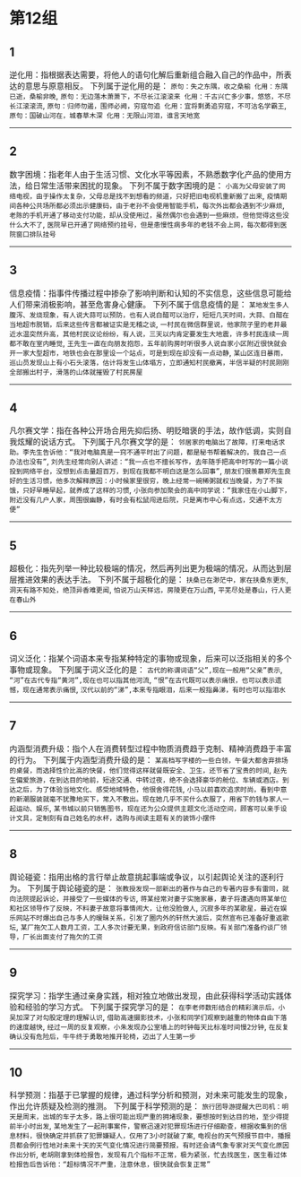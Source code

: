 # 第12组

## 1
逆化用：指根据表达需要，将他人的语句化解后重新组合融入自己的作品中，所表达的意思与原意相反。
下列属于逆化用的是：
`原句：失之东隅，收之桑榆
化用：东隅已逝，桑榆非晚`,
`原句：无边落木萧萧下，不尽长江滚滚来
化用：千古兴亡多少事，悠悠，不尽长江滚滚流`,
`原句：归师勿遏，围师必阙，穷寇勿追
化用：宜将剩勇追穷寇，不可沽名学霸王`,
`原句：国破山河在，城春草木深
化用：无限山河泪，谁言天地宽`

------

## 2
数字困境：指老年人由于生活习惯、文化水平等因素，不熟悉数字化产品的使用方法，给日常生活带来困扰的现象。
下列不属于数字困境的是：
`小高为父母安装了网络电视，由于操作太复杂，父母总是找不到想看的频道，只好把旧电视机重新搬了出来`,
`疫情期间各种公共场所都必须出示健康码，由于老孙不会使用智能手机，每次外出都会遇到不少麻烦`,
`老陈的手机开通了移动支付功能，却从没使用过，虽然偶尔也会遇到一些麻烦，但他觉得这些没什么大不了`,
`医院早已开通了网络预约挂号，但是患慢性病多年的老钱不会上网，每次都得到医院窗口排队挂号`

------

## 3
信息疫情：指事件传播过程中掺杂了影响判断和认知的不实信息，这些信息可能给人们带来消极影响，甚至危害身心健康。
下列不属于信息疫情的是：
`某地发生多人腹泻、发烧现象，有人说大蒜可以预防，也有人说白醋可以治疗，短短几天时间，大蒜、白醋在当地超市脱销，后来这些传言都被证实是无稽之谈`,
`一村民在微信群里说，他家院子里的老井最近水温突然升高，其他村民议论纷纷，有人说，三天以内肯定要发生大地震，许多村民连续一周都不敢在室内睡觉`,
`王先生一直在向朋友抱怨，五年前购房时听很多人说自家小区附近很快就会开一家大型超市，地铁也会在那里设一个站点，可是到现在却没有一点动静`,
`某山区连日暴雨，巡山员发现山上有小石头滚落，估计将发生山体塌方，立即通知村民撤离，半信半疑的村民刚刚全部搬出村子，滑落的山体就摧毁了村民房屋`

------

## 4
凡尔赛文学：指在各种公开场合用先抑后扬、明贬暗褒的手法，故作低调，实则自我炫耀的说话方式。
下列属于凡尔赛文学的是：
`邻居家的电脑出了故障，打来电话求助。李先生告诉他：“我对电脑真是一窍不通平时出了问题，都是秘书帮着解决的，我自己一点办法也没有”`,
`刘先生经常向别人讲述：“我一点也不擅长写作，去年随手把高中时写的一篇小说投到网络平台，没想到点击量超百万，到现在我都不明白这是怎么回事”`,
`朋友们很羡慕郑先生良好的生活习惯，他多次解释原因：小时候家里很穷，晚上经常一碗稀粥就权当晚餐，为了不挨饿，只好早睡早起，就养成了这样的习惯`,
`小张向参加聚会的高中同学说：“我家住在小山脚下，附近没有几户人家，周围很幽静，有时会有松鼠闯进后院，只是离市中心有点远，交通不太方便”`

------

## 5
超极化：指先列举一种比较极端的情况，然后再列出更为极端的情况，从而达到层层推进效果的表达手法。
下列不属于超极化的是：
`扶桑已在渺茫中，家在扶桑东更东`,
`洞天有路不知处，绝顶异香难更闻`,
`怕说万山天样远，房陵更在万山西`,
`平芜尽处是春山，行人更在春山外`

------

## 6
词义泛化：指某个词语本来专指某种特定的事物或现象，后来可以泛指相关的多个事物或现象。
下列属于词义泛化的是：
`古代的称谓词语“父”,现在一般用“父亲”表示`,
`“河”在古代专指“黄河”,现在也可以指其他河流`,
`“恨”在古代既可以表示痛恨，也可以表示遗憾，现在通常表示痛恨`,
`汉代以前的“涕”,本来专指眼泪，后来一般指鼻涕，有时也可以指泪水`

------

## 7
内涵型消费升级：指个人在消费转型过程中物质消费趋于克制、精神消费趋于丰富的行为。
下列属于内涵型消费升级的是：
`某高档写字楼的一些白领，午餐大都舍弃排场的桌餐，而选择性价比高的快餐，他们觉得这样就餐既安全、卫生，还节省了宝贵的时间`,
`赵先生偏爱旅游，在到达目的地前，短途交通、中转过夜，绝不会选择豪华的舱位、车辆或酒店。到达之后，为了体验当地文化、感受地域特色，他很舍得花钱`,
`小马以前喜欢追求时尚，看到中意的新潮服装就毫不犹豫地买下，常入不敷出。现在她几乎不买什么衣服了，用省下的钱与家人一起运动、娱乐`,
`某书城以前只销售图书，现在还为公众提供主题文化活动空间，顾客可以亲手设计文具，定制刻有自己姓名的水杯，选购与阅读主题有关的装饰小摆件`

------

## 8
舆论碰瓷：指用出格的言行举止故意挑起事端或争议，以引起舆论关注的逐利行为。
下列属于舆论碰瓷的是：
`张教授发现一部新出的著作与自己的专著内容多有雷同，就向法院提起诉论，并接受了一些媒体的专访`,
`蒋某经常对妻子实施家暴，妻子将遭遇向蒋某单位和社区领导作了反映，不料妻子故意将事情闹大，让他没脸做人`,
`沉寂多年的某歌星，最近在娱乐网站不时爆出自己与多人的暧昧关系，引发了圈内外的轩然大波后，突然宣布已准备好重返歌坛`,
`某厂拖欠工人数月工资，工人多次讨要无果，到政府信访部门反映。有关部门准备约谈厂领导，厂长出面支付了拖欠的工资`

------

## 9
探究学习：指学生通过亲身实践，相对独立地做出发现，由此获得科学活动实践体验和经验的学习方式。
下列属于探究学习的是：
`在李老师数形结合的精彩演示后，小吴加深了对勾股定理的理解认识`,
`借助高速摄影技术，小张和同学们观察到越重的物体自由下落的速度越快`,
`经过一周的反复观察，小朱发现办公室墙上的时钟每天比标准时间慢2分钟`,
`在反复确认没有危险后，牛牛终于勇敢地推开轮椅，迈出了人生第一步`

------

## 10
科学预测：指基于已掌握的规律，通过科学分析和预测，对未来可能发生的现象，作出允许质疑及检测的推测。
下列属于科学预测的是：
`旅行团导游提醒大巴司机：明天是周末，出城的车子太多，路上很可能出现严重的拥堵现象，要想按时到达目的地，至少得提前半小时出发`,
`某地发生了一起刑事案件，警察迅速对犯罪现场进行仔细勘查，根据收集到的信息材料，很快确定并抓获了犯罪嫌疑人，仅用了3小时就破了案`,
`电视台的天气预报节目中，播报员都会例行性地对未来十天的天气变化情况进行简要预报，有时还会请气象专家对天气变化原因作出分析`,
`老胡刚拿到体检报告，发现有几个指标不正常，极为紧张，忙去找医生，医生看过体检报告后告诉他：“超标情况不严重，注意休息，很快就会恢复正常”`
